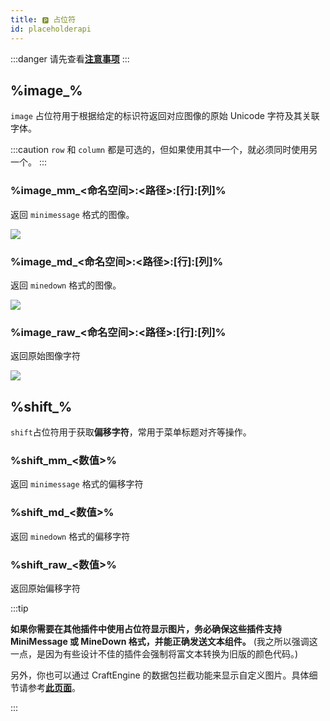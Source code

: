 ```yaml
---
title: 🅿️ 占位符
id: placeholderapi
---
```



:::danger
请先查看[<Highlight color="#FF0000">**注意事项**</Highlight>](../reference/text_format.mdx#注意事项)
:::

## %image\_%

`image` 占位符用于根据给定的标识符返回对应图像的原始 Unicode 字符及其关联字体。

:::caution
`row` 和 `column` 都是可选的，但如果使用其中一个，就必须同时使用另一个。
:::

### %image\_mm\_\<命名空间\>:\<路径\>\:\[行]:\[列]%

返回 `minimessage` 格式的图像。

![](/img/placeholderapi_1.png)

### %image\_md\_\<命名空间\>:\<路径\>\:\[行]:\[列]%

返回 `minedown` 格式的图像。

![](/img/placeholderapi_2.png)

### %image\_raw\_\<命名空间\>:\<路径\>\:\[行]:\[列]%

返回原始图像字符

![](/img/placeholderapi_3.png)

## %shift\_%

`shift`占位符用于获取**偏移字符**，常用于菜单标题对齐等操作。

### %shift\_mm\_\<数值\>%

返回 `minimessage` 格式的偏移字符  

### %shift\_md\_\<数值\>%

返回 `minedown` 格式的偏移字符  

### %shift\_raw\_\<数值\>%

返回原始偏移字符

:::tip

**如果你需要在其他插件中使用占位符显示图片，务必确保这些插件支持 MiniMessage 或 MineDown 格式，并能正确发送文本组件。**
(我之所以强调这一点，是因为有些设计不佳的插件会强制将富文本转换为旧版的颜色代码。)

另外，你也可以通过 CraftEngine 的数据包拦截功能来显示自定义图片。具体细节请参考[**此页面**](../configuration/image.mdx#与其他插件的兼容性)。

:::